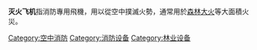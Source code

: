 {{commonscat|Firefighting aircraft}}
'''灭火飞机'''指消防專用飛機，用以從空中撲滅火勢，通常用於[[森林大火|森林大火]]等大面積火災。
[[Category:空中消防|Category:空中消防]]
[[Category:消防设备|Category:消防设备]]
[[Category:林业设备|Category:林业设备]]